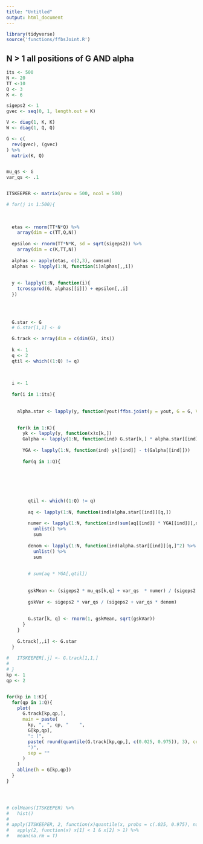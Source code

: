 ```yaml
---
title: "Untitled"
output: html_document
---
```


```r
library(tidyverse)
source('functions/ffbsJoint.R')
```



## N > 1 all positions of G AND alpha



```r
its <- 500
N <- 20
TT <-10
Q <- 3
K <- 6

sigeps2 <- 1
gvec <- seq(0, 1, length.out = K)

V <- diag(1, K, K)
W <- diag(1, Q, Q)

G <- c(
  rev(gvec), (gvec)
) %>%
  matrix(K, Q)


mu_qs <- G
var_qs <- .1


ITSKEEPER <- matrix(nrow = 500, ncol = 500)

# for(j in 1:500){
  
  
  
  etas <- rnorm(TT*N*Q) %>%
    array(dim = c(TT,Q,N))
  
  epsilon <- rnorm(TT*N*K, sd = sqrt(sigeps2)) %>%
    array(dim = c(K,TT,N))
  
  alphas <- apply(etas, c(2,3), cumsum)
  alphas <- lapply(1:N, function(i)alphas[,,i])
  
  
  y <- lapply(1:N, function(i){
    tcrossprod(G, alphas[[i]]) + epsilon[,,i]
  })
  

  
  
  G.star <- G
  # G.star[1,1] <- 0

  G.track <- array(dim = c(dim(G), its))
  
  k <- 1
  q <- 2
  qtil <- which((1:Q) != q)
  
  

  i <- 1
  
  for(i in 1:its){
    
    
    alpha.star <- lapply(y, function(yout)ffbs.joint(y = yout, G = G, V = diag(1, K, K), W = diag(1, Q, Q), m0 = 0, C0 = diag(10, Q, Q))$x)
    

    for(k in 1:K){
      yk <- lapply(y, function(x)x[k,])
      Galpha <- lapply(1:N, function(ind) G.star[k,] * alpha.star[[ind]])
      
      YGA <- lapply(1:N, function(ind) yk[[ind]] - t(Galpha[[ind]]))
      
      for(q in 1:Q){
        
        
        
        
        
        
        qtil <- which((1:Q) != q)
        
        aq <- lapply(1:N, function(ind)alpha.star[[ind]][q,])
        
        numer <- lapply(1:N, function(ind)sum(aq[[ind]] * YGA[[ind]][,qtil])) %>%
          unlist() %>%
          sum
        
        denom <- lapply(1:N, function(ind)alpha.star[[ind]][q,]^2) %>%
          unlist() %>%
          sum
        
        
        # sum(aq * YGA[,qtil])
        
        
        gskMean <- (sigeps2 * mu_qs[k,q] + var_qs  * numer) / (sigeps2 + var_qs * denom)
        
        gskVar <- sigeps2 * var_qs / (sigeps2 + var_qs * denom)
        
        
        G.star[k, q] <- rnorm(1, gskMean, sqrt(gskVar))
      }
    }
    
    G.track[,,i] <- G.star
  }
  
#   ITSKEEPER[,j] <- G.track[1,1,]
# 
# }
kp <- 1
qp <- 2


for(kp in 1:K){
  for(qp in 1:Q){
    plot(
      G.track[kp,qp,],
      main = paste(
        kp, ", ", qp, "    ",
        G[kp,qp],
        ": (", 
        paste( round(quantile(G.track[kp,qp,], c(0.025, 0.975)), 3), collapse = ", "),
        ")", 
        sep = ""
      )
    )
    abline(h = G[kp,qp])
  }
}




# colMeans(ITSKEEPER) %>%
#   hist()
# 
# apply(ITSKEEPER, 2, function(x)quantile(x, probs = c(.025, 0.975), na.rm = T)) %>%
#   apply(2, function(x) x[1] < 1 & x[2] > 1) %>%
#   mean(na.rm = T)


```
